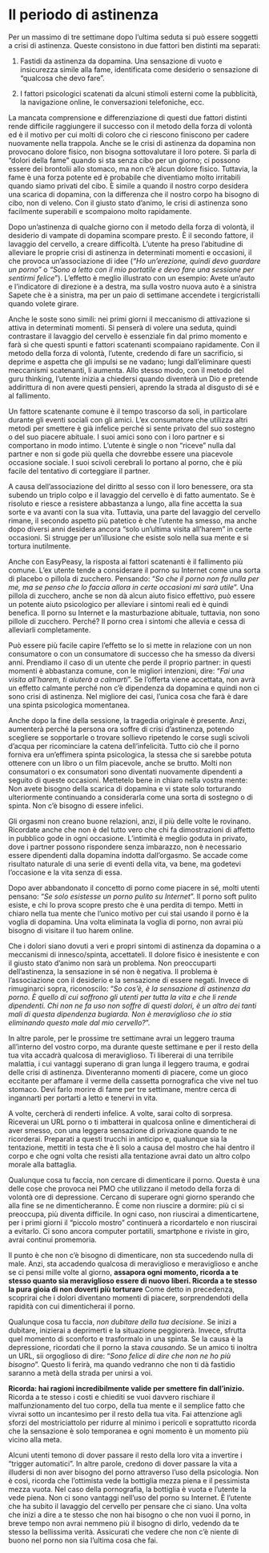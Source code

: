 # Il periodo di astinenza

Per un massimo di tre settimane dopo l'ultima seduta si può essere soggetti a crisi di astinenza. Queste consistono in due fattori ben distinti ma separati:

1.  Fastidi da astinenza da dopamina. Una sensazione di vuoto e insicurezza simile alla fame, identificata come desiderio o sensazione di "qualcosa che devo fare".

2.  I fattori psicologici scatenati da alcuni stimoli esterni come la pubblicità, la navigazione online, le conversazioni telefoniche, ecc.

La mancata comprensione e differenziazione di questi due fattori distinti rende difficile raggiungere il successo con il metodo della forza di volontà ed è il motivo per cui molti di coloro che ci riescono finiscono per cadere nuovamente nella trappola. Anche se le crisi di astinenza da dopamina non provocano dolore fisico, non bisogna sottovalutare il loro potere. Si parla di "dolori della fame" quando si sta senza cibo per un giorno; ci possono essere dei brontolii allo stomaco, ma non c'è alcun dolore fisico. Tuttavia, la fame è una forza potente ed è probabile che diventiamo molto irritabili quando siamo privati del cibo. È simile a quando il nostro corpo desidera una scarica di dopamina, con la differenza che il nostro corpo ha bisogno di cibo, non di veleno. Con il giusto stato d'animo, le crisi di astinenza sono facilmente superabili e scompaiono molto rapidamente.

Dopo un'astinenza di qualche giorno con il metodo della forza di volontà, il desiderio di vampate di dopamina scompare presto. È il secondo fattore, il lavaggio del cervello, a creare difficoltà. L'utente ha preso l'abitudine di alleviare le proprie crisi di astinenza in determinati momenti e occasioni, il che provoca un'associazione di idee (*"Ho un'erezione, quindi devo guardare un porno"* o *"Sono a letto con il mio portatile e devo fare una sessione per sentirmi felice*"). L'effetto è meglio illustrato con un esempio: Avete un'auto e l'indicatore di direzione è a destra, ma sulla vostro nuova auto è a sinistra Sapete che è a sinistra, ma per un paio di settimane accendete i tergicristalli quando volete girare.

Anche le soste sono simili: nei primi giorni il meccanismo di attivazione si attiva in determinati momenti. Si penserà di volere una seduta, quindi contrastare il lavaggio del cervello è essenziale fin dal primo momento e farà sì che questi spunti e fattori scatenanti scompaiano rapidamente. Con il metodo della forza di volontà, l'utente, credendo di fare un sacrificio, si deprime e aspetta che gli impulsi se ne vadano; lungi dall'eliminare questi meccanismi scatenanti, li aumenta. Allo stesso modo, con il metodo del guru thinking, l'utente inizia a chiedersi quando diventerà un Dio e pretende addirittura di non avere questi pensieri, aprendo la strada al disgusto di sé e al fallimento.

Un fattore scatenante comune è il tempo trascorso da soli, in particolare durante gli eventi sociali con gli amici. L'ex consumatore che utilizza altri metodi per smettere è già infelice perché si sente privato del suo sostegno o del suo piacere abituale. I suoi amici sono con i loro partner e si comportano in modo intimo. L'utente è single o non "riceve" nulla dal partner e non si gode più quella che dovrebbe essere una piacevole occasione sociale. I suoi scivoli cerebrali lo portano al porno, che è più facile del tentativo di corteggiare il partner.

A causa dell'associazione del diritto al sesso con il loro benessere, ora sta subendo un triplo colpo e il lavaggio del cervello è di fatto aumentato. Se è risoluto e riesce a resistere abbastanza a lungo, alla fine accetta la sua sorte e va avanti con la sua vita. Tuttavia, una parte del lavaggio del cervello rimane, il secondo aspetto più patetico è che l'utente ha smesso, ma anche dopo diversi anni desidera ancora "solo un'ultima visita all'harem" in certe occasioni. Si strugge per un'illusione che esiste solo nella sua mente e si tortura inutilmente.

Anche con EasyPeasy, la risposta ai fattori scatenanti è il fallimento più comune. L'ex utente tende a considerare il porno su Internet come una sorta di placebo o pillola di zucchero. Pensando: "*So che il porno non fa nulla per me, ma se penso che lo faccia allora in certe occasioni mi sarà utile*". Una pillola di zucchero, anche se non dà alcun aiuto fisico effettivo, può essere un potente aiuto psicologico per alleviare i sintomi reali ed è quindi benefica. Il porno su Internet e la masturbazione abituale, tuttavia, non sono pillole di zucchero. Perché? Il porno crea i sintomi che allevia e cessa di alleviarli completamente.

Può essere più facile capire l'effetto se lo si mette in relazione con un non consumatore o con un consumatore di successo che ha smesso da diversi anni. Prendiamo il caso di un utente che perde il proprio partner: in questi momenti è abbastanza comune, con le migliori intenzioni, dire: "*Fai una visita all'harem, ti aiuterà a calmarti*". Se l'offerta viene accettata, non avrà un effetto calmante perché non c'è dipendenza da dopamina e quindi non ci sono crisi di astinenza. Nel migliore dei casi, l'unica cosa che farà è dare una spinta psicologica momentanea.

Anche dopo la fine della sessione, la tragedia originale è presente. Anzi, aumenterà perché la persona ora soffre di crisi d'astinenza, potendo scegliere se sopportarle o trovare sollievo ripetendo le corse sugli scivoli d'acqua per ricominciare la catena dell'infelicità. Tutto ciò che il porno forniva era un'effimera spinta psicologica, la stessa che si sarebbe potuta ottenere con un libro o un film piacevole, anche se brutto. Molti non consumatori o ex consumatori sono diventati nuovamente dipendenti a seguito di queste occasioni. Mettetelo bene in chiaro nella vostra mente: Non avete bisogno della scarica di dopamina e vi state solo torturando ulteriormente continuando a considerarla come una sorta di sostegno o di spinta. Non c'è bisogno di essere infelici.

Gli orgasmi non creano buone relazioni, anzi, il più delle volte le rovinano. Ricordate anche che non è del tutto vero che chi fa dimostrazioni di affetto in pubblico gode in ogni occasione. L'intimità è meglio goduta in privato, dove i partner possono rispondere senza imbarazzo, non è necessario essere dipendenti dalla dopamina indotta dall'orgasmo. Se accade come risultato naturale di una serie di eventi della vita, va bene, ma godetevi l'occasione e la vita senza di essa.

Dopo aver abbandonato il concetto di porno come piacere in sé, molti utenti pensano: "*Se solo esistesse un porno pulito su Internet*". Il porno soft pulito esiste, e chi lo prova scopre presto che è una perdita di tempo. Metti in chiaro nella tua mente che l'unico motivo per cui stai usando il porno è la voglia di dopamina. Una volta eliminata la voglia di porno, non avrai più bisogno di visitare il tuo harem online.

Che i dolori siano dovuti a veri e propri sintomi di astinenza da dopamina o a meccanismi di innesco/spinta, accettateli. Il dolore fisico è inesistente e con il giusto stato d'animo non sarà un problema. Non preoccuparti dell'astinenza, la sensazione in sé non è negativa. Il problema è l'associazione con il desiderio e la sensazione di essere negati. Invece di rimuginarci sopra, riconoscilo: "*So cos'è, è la sensazione di astinenza da porno. È quello di cui soffrono gli utenti per tutta la vita e che li rende dipendenti. Chi non ne fa uso non soffre di questi dolori, è un altro dei tanti mali di questa dipendenza bugiarda. Non è meraviglioso che io stia eliminando questo male dal mio cervello?*".

In altre parole, per le prossime tre settimane avrai un leggero trauma all'interno del vostro corpo, ma durante queste settimane e per il resto della tua vita accadrà qualcosa di meraviglioso. Ti libererai di una terribile malattia, i cui vantaggi superano di gran lunga il leggero trauma, e godrai delle crisi di astinenza. Diventeranno momenti di piacere, come un gioco eccitante per affamare il verme della cassetta pornografica che vive nel tuo stomaco. Devi farlo morire di fame per tre settimane, mentre cerca di ingannarti per portarti a letto e tenervi in vita.

A volte, cercherà di renderti infelice. A volte, sarai colto di sorpresa. Riceverai un URL porno o ti imbatterai in qualcosa online e dimenticherai di aver smesso, con una leggera sensazione di privazione quando te ne ricorderai. Preparati a questi trucchi in anticipo e, qualunque sia la tentazione, mettiti in testa che è lì solo a causa del mostro che hai dentro il corpo e che ogni volta che resisti alla tentazione avrai dato un altro colpo morale alla battaglia.

Qualunque cosa tu faccia, non cercare di dimenticare il porno. Questa è una delle cose che provoca nei PMO che utilizzano il metodo della forza di volontà ore di depressione. Cercano di superare ogni giorno sperando che alla fine se ne dimenticheranno. È come non riuscire a dormire: più ci si preoccupa, più diventa difficile. In ogni caso, non riuscirai a dimenticartene, per i primi giorni il "piccolo mostro" continuerà a ricordartelo e non riuscirai a evitarlo. Ci sono ancora computer portatili, smartphone e riviste in giro, avrai continui promemoria.

Il punto è che non c'è bisogno di dimenticare, non sta succedendo nulla di male. Anzi, sta accadendo qualcosa di meraviglioso e meraviglioso e anche se ci pensi mille volte al giorno, **assapora ogni momento, ricorda a te stesso quanto sia meraviglioso essere di nuovo liberi. Ricorda a te stesso la pura gioia di non doverti più torturare** Come detto in precedenza, scoprirai che i dolori diventano momenti di piacere, sorprendendoti della rapidità con cui dimenticherai il porno.

Qualunque cosa tu faccia, *non dubitare della tua decisione*. Se inizi a dubitare, inizierai a deprimerti e la situazione peggiorerà. Invece, sfrutta quel momento di sconforto e trasformalo in una spinta. Se la causa è la depressione, ricordati che il porno la stava *causando*. Se un amico ti inoltra un URL, sii orgoglioso di dire: "*Sono felice di dire che non ne ho più bisogno*". Questo li ferirà, ma quando vedranno che non ti dà fastidio saranno a metà della strada per unirsi a voi.

**Ricorda: hai ragioni incredibilmente valide per smettere fin dall'inizio.** Ricorda a te stesso i costi e chiediti se vuoi davvero rischiare il malfunzionamento del tuo corpo, della tua mente e il semplice fatto che vivrai sotto un incantesimo per il resto della tua vita. Fai attenzione agli sforzi del mostriciattolo per ridurre al minimo i pericoli e soprattutto ricorda che la sensazione è solo temporanea e ogni momento è un momento più vicino alla meta.

Alcuni utenti temono di dover passare il resto della loro vita a invertire i "trigger automatici". In altre parole, credono di dover passare la vita a illudersi di non aver bisogno del porno attraverso l'uso della psicologia. Non è così, ricorda che l'ottimista vede la bottiglia mezza piena e il pessimista mezza vuota. Nel caso della pornografia, la bottiglia è vuota e l'utente la vede piena. Non ci sono vantaggi nell'uso del porno su Internet. È l'utente che ha subito il lavaggio del cervello per pensare che ci siano. Una volta che inizi a dire a te stesso che non hai bisogno o che non vuoi il porno, in breve tempo non avrai nemmeno più il bisogno di dirlo, vedendo da te stesso la bellissima verità. Assicurati che vedere che non c'è niente di buono nel porno non sia l'ultima cosa che fai.

